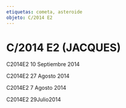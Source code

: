```yaml
---
etiquetas: cometa, asteroide
objeto: C/2014 E2
---
```


# C/2014 E2 (JACQUES)

<Imagen
  src="registro/c2014-e2_20140910_8_c2014e2_20140910_i88.jpg"
  fecha="20140910"
/>

<Imagen
  src="registro/c2014-e2_20140910_7_c2014e2i_20140910_i881.jpg"
  fecha="20140910"
/>

C2014E2 10 Septiembre 2014

<Imagen
  src="registro/c2014-e2_20140828_6_c2014e2_20140828_i88.jpg"
  fecha="20140828"
/>

<Imagen
  src="registro/c2014-e2_20140827_5_c2014e2inv_20140828_i88.jpg"
  fecha="20140827"
/>

C2014E2 27 Agosto 2014

<Imagen
  src="registro/c2014-e2_20140807_4_c2014e2_20140807_i88.jpg"
  fecha="20140807"
/>

<Imagen
  src="registro/c2014-e2_20140807_3_c2014e2inv_20140807_i88.jpg"
  fecha="20140807"
/>

C2014E2 7 Agosto 2014

<Imagen
  src="registro/c2014-e2_20140729_2_c2014e2_20140729_i882.jpg"
  fecha="20140729"
/>

<Imagen
  src="registro/c2014-e2_20140729_1_c2014e2_20140729_i88inver2.jpg"
  fecha="20140729"
/>

C2014E2 29Julio2014
